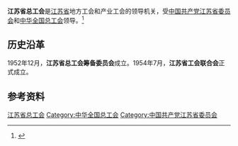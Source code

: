 {{Infobox PRCG
|机构名称 = 江苏省总工会
|color    = #014099
|标志1    =
|届数     =
|任期始   = 
|任期终   =
|职位1    = 党组书记
|人员1    = [[徐大勇|徐大勇]]
|职位2    = 主席
|人员2    = [[魏国强|魏国强]]
|职位3    = 副主席
|人员3    = 张海涛{{wrap}}王树华{{wrap}}井良强{{wrap}}陈　健{{wrap}}张　柯{{wrap}}邓建军{{wrap}}蒋宇霞
|人数3    = 7
|组织法规 =
|上级机构 = [[中华全国总工会|中华全国总工会]]
|机构类型 = [[人民团体|人民团体]]
|行政级别 = 正地厅级
|中共上级 = [[中国共产党江苏省委员会|中国共产党江苏省委员会]]
|中共本级 = 中国共产党江苏省总工会党组
|场所1    = 
|地址1    = 
|邮编1    = 
|电话1    =
|时期1    =
|机构1    =
|官网1    = [http://jsgh.jsghfw.com/ 江苏工会网]
}}
'''江苏省总工会'''是[[江苏省|江苏省]]地方工会和产业工会的领导机关，受[[中国共产党江苏省委员会|中国共产党江苏省委员会]]和[[中华全国总工会|中华全国总工会]]领导。<ref>{{Cite web|title=江苏省工会联合会 全宗号 3025|url=http://www.dajs.gov.cn/art/2003/8/1/art_36_13856.html|accessdate=2020-08-21|work=江苏省档案信息网}}</ref>

== 历史沿革 ==
1952年12月，'''江苏省总工会筹备委员会'''成立。1954年7月，'''江苏省工会联合会'''正式成立。

== 参考资料 ==
{{reflist}}

{{中华人民共和国各省级行政区|总工会}}

[[Category:江苏省总工会|]]
[[Category:中华全国总工会|Category:中华全国总工会]]
[[Category:中国共产党江苏省委员会|Category:中国共产党江苏省委员会]]